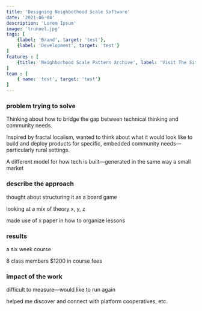 ```yaml
---
title: 'Designing Neighbothood Scale Software'
date: '2021-06-04'
description: 'Lorem Ipsum'
image: 'trunnel.jpg'
tags: [
    {label: 'Brand', target: 'test'},
    {label: 'Development', target: 'test'}
]
features : [
    {title: 'Neighborhood Scale Pattern Archive', label: 'Visit The Site', target: 'https://millenniallglyphs.github.io/neighborhood-scale-software-patterns/', type: 'web'}
]
team : [
    { name: 'test', target: 'test'}
]
---
```


### problem trying to solve

Thinking about how to bridge the gap between technical thinking and community needs.

Inspired by fractal localism, wanted to think about what it would look like to build and deploy products for specific, embedded community needs—particularly rural settings. 

A different model for how tech is built—generated in the same way a small market

### describe the approach

thought about structuring it as a board game

looking at a mix of theory 
x, y, z

made use of x paper in how to organize lessons


### results

 a six week course 
 
 8 class members
 $1200 in course fees

### impact of the work

difficult to measure—would like to run again

helped me discover and connect with platform cooperatives, etc. 